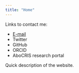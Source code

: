 ```yaml
---
title: "Home"
---
```


Links to contact me:

-   [E-mail](mailto:oliver.saal@abo.fi)
-   Twitter
-   GitHub
-   ORCID
-   AboCRIS research portal

Quick description of the website.

